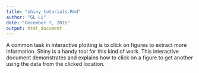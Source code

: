 ```yaml
---
title: "shiny_tutorials.Rmd"
author: "GL Li"
date: "December 7, 2015"
output: html_document
---
```

A common task in interactive plotting is to click on figures to extract more information. Shiny is a handy tool for this kind of work. This interactive document demonstrates and explains how to click on a figure to get another using the data from the clicked location.

